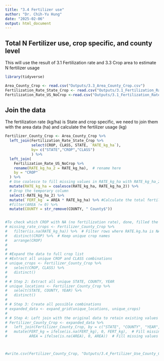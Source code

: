 ```yaml
---
title: "3.4 Fertilizer use"
author: "Dr. Chih-Yu Hung"
date: "2025-02-06"
output: html_document
---
```


## Total N Fertilizer use, crop specific, and county level

This will use the result of 3.1 Fertilization rate and 3.3 Crop area to estimate N fertilizer usage


```r
library(tidyverse)

Area_County_Crop <- read.csv("Outputs/3.3_Area_County_Crop.csv")
Fertilization_Rate_State_Crop <- read.csv("Outputs/3.1_Fertilization_Rate_State_Crop.csv")
Fertilization_Rate_US_NoCrop <-read.csv("Outputs/3.1_Fertilization_Rate_US_NoCrop.csv")

```


## Join the data

The fertilization rate (kg/ha) is State and crop specific, we need to join them with the area data (ha) and calculate the fertilizer usage (kg)

```r

Fertilizer_County_Crop <- Area_County_Crop %>%
  left_join(Fertilization_Rate_State_Crop %>% 
            select(CROP, CLASS, STATE, `RATE_kg_ha`),
            by= c("STATE","CROP","CLASS") 
            ) %>%
  left_join(
    Fertilization_Rate_US_NoCrop %>%
    rename(RATE_kg_ha_2 = RATE_kg_ha),  # rename here
    by = "CROP"
  ) %>%
  # Use coalesce to fill missing values in RATE_kg_ha with RATE_kg_ha_2
  mutate(RATE_kg_ha = coalesce(RATE_kg_ha, RATE_kg_ha_2)) %>%
  # Drop the temporary column
  select(-RATE_kg_ha_2) %>% 
  mutate(`FERT_kg` = AREA * RATE_kg_ha) %>% #Calculate the total fertilizer used
  #filter(AREA != 0) %>%
  mutate(COUNTY = str_remove(COUNTY, " County$"))


#To check which CROP with NA (no fertilization rate), done, filled the data gap with 3.1_Fertilization_Rate_US_NoCrop
# missing_rate_crops <- Fertilizer_County_Crop %>%
#   filter(is.na(RATE_kg_ha)) %>%  # Filter rows where RATE.kg.ha is NA
#   distinct(CROP) %>%  # Keep unique crop names
#   arrange(CROP)  
# 
# 
# #Expand the data to full crop list
# #Extract all unique CROP and CLASS combinations
# unique_crops <- Fertilizer_County_Crop %>%
#   select(CROP, CLASS) %>%
#   distinct()
# 
# # Step 2: Extract all unique STATE, COUNTY, YEAR
# unique_locations <- Fertilizer_County_Crop %>%
#   select(STATE, COUNTY, YEAR) %>%
#   distinct()
# 
# # Step 3: Create all possible combinations
# expanded_data <- expand_grid(unique_locations, unique_crops)
# 
# # Step 4: Left join with the original data to retain existing values
# Fertilizer_County_Crop <- expanded_data %>%
#   left_join(Fertilizer_County_Crop, by = c("STATE", "COUNTY", "YEAR", "CROP", "CLASS")) %>%
#   mutate(FERT_kg = ifelse(is.na(FERT_kg), 0, FERT_kg),  # Fill missing values
#          AREA = ifelse(is.na(AREA), 0, AREA))  # Fill missing values



#write.csv(Fertilizer_County_Crop, "Outputs/3.4_Fertilizer_Use_County_Crop.csv", row.names = FALSE)
```



